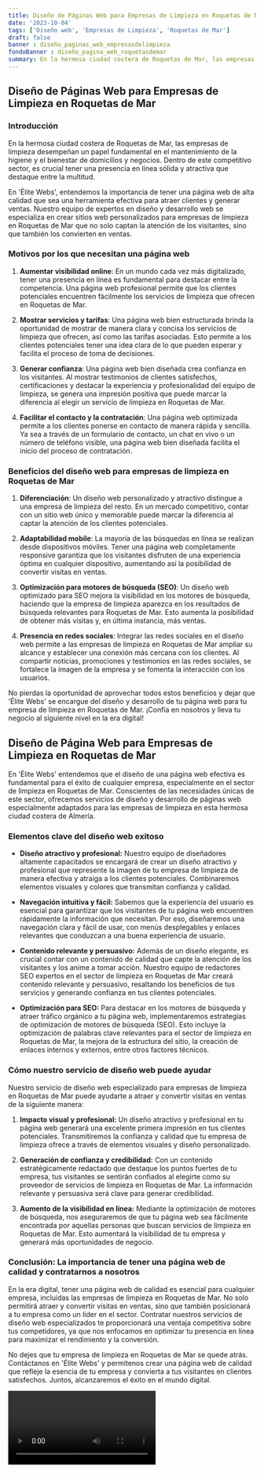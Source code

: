 ```yaml
---
title: Diseño de Páginas Web para Empresas de Limpieza en Roquetas de Mar
date: '2023-10-04'
tags: ['Diseño web', 'Empresas de Limpieza', 'Roquetas de Mar']
draft: false
banner : diseño_paginas_web_empresasdelimpieza
fondoBanner : diseño_pagina_web_roquetasdemar
summary: En la hermosa ciudad costera de Roquetas de Mar, las empresas de limpieza desempeñan un papel fundamental en el mantenimiento de la higiene y el bienestar de domicilios y negocios. Dentro de este competitivo sector, es crucial tener una presencia en línea sólida y atractiva que destaque entre la multitud.  
---
```


## Diseño de Páginas Web para Empresas de Limpieza en Roquetas de Mar

### Introducción

En la hermosa ciudad costera de Roquetas de Mar, las empresas de limpieza desempeñan un papel fundamental en el mantenimiento de la higiene y el bienestar de domicilios y negocios. Dentro de este competitivo sector, es crucial tener una presencia en línea sólida y atractiva que destaque entre la multitud.  

En 'Élite Webs', entendemos la importancia de tener una página web de alta calidad que sea una herramienta efectiva para atraer clientes y generar ventas. Nuestro equipo de expertos en diseño y desarrollo web se especializa en crear sitios web personalizados para empresas de limpieza en Roquetas de Mar que no solo captan la atención de los visitantes, sino que también los convierten en ventas.

### Motivos por los que necesitan una página web

1. **Aumentar visibilidad online**: En un mundo cada vez más digitalizado, tener una presencia en línea es fundamental para destacar entre la competencia. Una página web profesional permite que los clientes potenciales encuentren fácilmente los servicios de limpieza que ofrecen en Roquetas de Mar.

2. **Mostrar servicios y tarifas**: Una página web bien estructurada brinda la oportunidad de mostrar de manera clara y concisa los servicios de limpieza que ofrecen, así como las tarifas asociadas. Esto permite a los clientes potenciales tener una idea clara de lo que pueden esperar y facilita el proceso de toma de decisiones.

3. **Generar confianza**: Una página web bien diseñada crea confianza en los visitantes. Al mostrar testimonios de clientes satisfechos, certificaciones y destacar la experiencia y profesionalidad del equipo de limpieza, se genera una impresión positiva que puede marcar la diferencia al elegir un servicio de limpieza en Roquetas de Mar.

4. **Facilitar el contacto y la contratación**: Una página web optimizada permite a los clientes ponerse en contacto de manera rápida y sencilla. Ya sea a través de un formulario de contacto, un chat en vivo o un número de teléfono visible, una página web bien diseñada facilita el inicio del proceso de contratación.

### Beneficios del diseño web para empresas de limpieza en Roquetas de Mar

1. **Diferenciación**: Un diseño web personalizado y atractivo distingue a una empresa de limpieza del resto. En un mercado competitivo, contar con un sitio web único y memorable puede marcar la diferencia al captar la atención de los clientes potenciales.

2. **Adaptabilidad mobile**: La mayoría de las búsquedas en línea se realizan desde dispositivos móviles. Tener una página web completamente responsive garantiza que los visitantes disfruten de una experiencia óptima en cualquier dispositivo, aumentando así la posibilidad de convertir visitas en ventas.

3. **Optimización para motores de búsqueda (SEO)**: Un diseño web optimizado para SEO mejora la visibilidad en los motores de búsqueda, haciendo que la empresa de limpieza aparezca en los resultados de búsqueda relevantes para Roquetas de Mar. Esto aumenta la posibilidad de obtener más visitas y, en última instancia, más ventas.

4. **Presencia en redes sociales**: Integrar las redes sociales en el diseño web permite a las empresas de limpieza en Roquetas de Mar ampliar su alcance y establecer una conexión más cercana con los clientes. Al compartir noticias, promociones y testimonios en las redes sociales, se fortalece la imagen de la empresa y se fomenta la interacción con los usuarios.

No pierdas la oportunidad de aprovechar todos estos beneficios y dejar que 'Élite Webs' se encargue del diseño y desarrollo de tu página web para tu empresa de limpieza en Roquetas de Mar. ¡Confía en nosotros y lleva tu negocio al siguiente nivel en la era digital!

<GifSeo />

<Cta />

## Diseño de Página Web para Empresas de Limpieza en Roquetas de Mar

En 'Élite Webs' entendemos que el diseño de una página web efectiva es fundamental para el éxito de cualquier empresa, especialmente en el sector de limpieza en Roquetas de Mar. Conscientes de las necesidades únicas de este sector, ofrecemos servicios de diseño y desarrollo de páginas web especialmente adaptados para las empresas de limpieza en esta hermosa ciudad costera de Almería.

### Elementos clave del diseño web exitoso

- **Diseño atractivo y profesional:** Nuestro equipo de diseñadores altamente capacitados se encargará de crear un diseño atractivo y profesional que represente la imagen de tu empresa de limpieza de manera efectiva y atraiga a los clientes potenciales. Combinaremos elementos visuales y colores que transmitan confianza y calidad.

- **Navegación intuitiva y fácil:** Sabemos que la experiencia del usuario es esencial para garantizar que los visitantes de tu página web encuentren rápidamente la información que necesitan. Por eso, diseñaremos una navegación clara y fácil de usar, con menús desplegables y enlaces relevantes que conduzcan a una buena experiencia de usuario.

- **Contenido relevante y persuasivo:** Además de un diseño elegante, es crucial contar con un contenido de calidad que capte la atención de los visitantes y los anime a tomar acción. Nuestro equipo de redactores SEO expertos en el sector de limpieza en Roquetas de Mar creará contenido relevante y persuasivo, resaltando los beneficios de tus servicios y generando confianza en tus clientes potenciales.

- **Optimización para SEO:** Para destacar en los motores de búsqueda y atraer tráfico orgánico a tu página web, implementaremos estrategias de optimización de motores de búsqueda (SEO). Esto incluye la optimización de palabras clave relevantes para el sector de limpieza en Roquetas de Mar, la mejora de la estructura del sitio, la creación de enlaces internos y externos, entre otros factores técnicos.

### Cómo nuestro servicio de diseño web puede ayudar

Nuestro servicio de diseño web especializado para empresas de limpieza en Roquetas de Mar puede ayudarte a atraer y convertir visitas en ventas de la siguiente manera:

1. **Impacto visual y profesional:** Un diseño atractivo y profesional en tu página web generará una excelente primera impresión en tus clientes potenciales. Transmitiremos la confianza y calidad que tu empresa de limpieza ofrece a través de elementos visuales y diseño personalizado.

2. **Generación de confianza y credibilidad:** Con un contenido estratégicamente redactado que destaque los puntos fuertes de tu empresa, tus visitantes se sentirán confiados al elegirte como su proveedor de servicios de limpieza en Roquetas de Mar. La información relevante y persuasiva será clave para generar credibilidad.

3. **Aumento de la visibilidad en línea:** Mediante la optimización de motores de búsqueda, nos aseguraremos de que tu página web sea fácilmente encontrada por aquellas personas que buscan servicios de limpieza en Roquetas de Mar. Esto aumentará la visibilidad de tu empresa y generará más oportunidades de negocio.

### Conclusión: La importancia de tener una página web de calidad y contratarnos a nosotros

En la era digital, tener una página web de calidad es esencial para cualquier empresa, incluidas las empresas de limpieza en Roquetas de Mar. No solo permitirá atraer y convertir visitas en ventas, sino que también posicionará a tu empresa como un líder en el sector. Contratar nuestros servicios de diseño web especializados te proporcionará una ventaja competitiva sobre tus competidores, ya que nos enfocamos en optimizar tu presencia en línea para maximizar el rendimiento y la conversión.

No dejes que tu empresa de limpieza en Roquetas de Mar se quede atrás. Contáctanos en 'Élite Webs' y permítenos crear una página web de calidad que refleje la esencia de tu empresa y convierta a tus visitantes en clientes satisfechos. Juntos, alcanzaremos el éxito en el mundo digital.

<Video />

<CtaBot job='Empresas de Limpieza' city='Roquetas de Mar'/>

<Gmaps query='Roquetas de Mar+españa+maps' />
